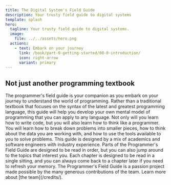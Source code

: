 ```yaml
---
title: The Digital System's Field Guide
description: Your trusty field guide to digital systems
template: splash
hero:
  tagline: Your trusty field guide to digital systems.
  image:
    file: ../../assets/hero.png
  actions:
    - text: Embark on your journey
      link: /book/part-0-getting-started/00-0-introduction/
      icon: right-arrow
      variant: primary
---
```



## Not just another programming textbook

<CardGrid stagger>
	<Card class="home-card" title="Your journey to develop a mental model of programming" icon="open-book">
		The programmer's field guide is your companion as you embark on your journey to understand the world of programming. Rather than a traditional textbook that focuses on the syntax of the latest and greatest programming language, this guide will help you develop your own mental model of programming that you can apply to any language.
	</Card>
	<Card class="home-card" title="Become an effective programmer" icon="puzzle">
		Not only will you learn how to write code, but you will also learn how to think like a programmer. You will learn how to break down problems into smaller pieces, how to think about the data you are working with, and how to use the tools available to you to solve problems. This guide is designed by a mix of academics and software engineers with industry experience.
	</Card>
	<Card class="home-card" title="Choose your own adventure" icon="random">
		Parts of the Programmer's Field Guide are designed to be read in order, but you can also jump around to the topics that interest you. Each chapter is designed to be read in a single sitting, and you can always come back to a chapter later if you need to refresh your memory.
	</Card>
	<Card class="home-card" title="Learn more about the team" icon="open-book">
		The Programmer's Field Guide is a passion project made possible by the many generous contributions of the team. Learn more about [the team](/credits/).
	</Card>
</CardGrid>

